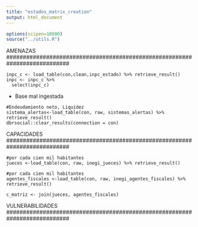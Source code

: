 ```yaml
---
title: "estados_matrix_creation"
output: html_document
---
```


```r
options(scipen=10000)
source("../utils.R")
```


###########################################################################
AMENAZAS
###########################################################################

```INPC
inpc_c <- load_table(con,clean,inpc_estado) %>% retrieve_result()
inpc <- inpc_c %>%
  select(inpc_c)
```
* Base mal ingestada

```SISTEMA
#Endeudamiento neto, Liquidez
sistema_alertas<-load_table(con, raw, sistemas_alertas) %>% retrieve_result()
dbrsocial::clear_results(connection = con)
```

###########################################################################
CAPACIDADES
###########################################################################

```JUECES
#por cada cien mil habitantes
jueces <-load_table(con, raw, inegi_jueces) %>% retrieve_result()
```

```AGENTES
#por cada cien mil habitantes
agentes_fiscales <-load_table(con, raw, inegi_agentes_fiscales) %>% retrieve_result()
```

```Matriz
c_matriz <- join(jueces, agentes_fiscales)
```

###########################################################################
VULNERABILIDADES
###########################################################################